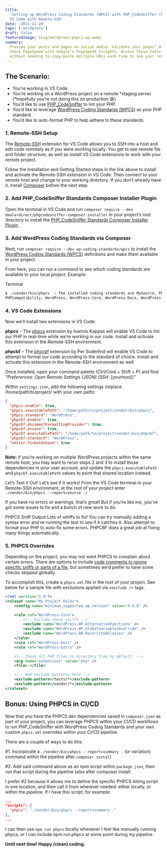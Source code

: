 ```yaml
---
title:
  'Setting up WordPress Coding Standards (WPCS) with PHP_CodeSniffer (PHPCS) and PHP Formatting in
  VS Code with Remote-SSH'
date: '2021-11-24'
tags: ['wordpress']
draft: false
featuredImage: blog/wordpress-phpcs-wp.webp
summary:
  Preview your posts and pages on social media. Validate your pages’ HTML with W3C’s Validator, or
  check PageSpeed with Google’s PageSpeed Insights. Access these tools quickly from within wp-admin,
  without needing to copy/paste multiple URLs each time to see your results.
---
```


## The Scenario:

- You’re working in VS Code.
- You’re working on a WordPress project on a remote *staging server (*hopefully you’re not doing
  this on production 😅)
- You’d like to use [PHP_CodeSniffer](https://github.com/squizlabs/PHP_CodeSniffer) to lint your
  PHP.
- You’d like to leverage
  [WordPress Coding Standards (WPCS)](https://github.com/WordPress/WordPress-Coding-Standards) as
  your PHP standard.
- You’d like to auto-format PHP to help adhere to these standards.

### 1. Remote-SSH Setup

The [Remote-SSH](https://marketplace.visualstudio.com/items?itemName=ms-vscode-remote.remote-ssh)
extension for VS Code allows you to SSH into a host and edit code remotely as if you were working
locally. You get to see remote file and folder structure, as well as install VS Code extensions to
work with your remote project.

Follow the Installation and Getting Started steps in the link above to install and activate the
Remote-SSH extension in VS Code. Then connect to your remote host and change to your working
directory. If you don’t already have it, install [Composer](https://getcomposer.org/download/)
before the next step.

### 2. Add PHP_CodeSniffer Standards Composer Installer Plugin

Open the terminal in VS Code and run
`composer require --dev dealerdirect/phpcodesniffer-composer-installer` in your project’s root
directory to install the
[PHP_CodeSniffer Standards Composer Installer Plugin](https://github.com/Dealerdirect/phpcodesniffer-composer-installer).

### 3. Add WordPress Coding Standards via Composer

Next, run `composer require --dev wp-coding-standards/wpcs` to install the
[WordPress Coding Standards (WPCS)](https://github.com/WordPress/WordPress-Coding-Standards)
definitions and make them available in your project.

From here, you can run a command to see which coding standards are available to your local project.
Example:

<CodeHeader>Terminal</CodeHeader>

```bash
$ ./vendor/bin/phpcs -i The installed coding standards are MySource, PEAR, PSR1, PSR2, Squiz, Zend,
PHPCompatibility, WordPress, WordPress-Core, WordPress-Docs, WordPress-Extra and WordPress-VIP
```

### 4. VS Code Extensions

Now we’ll install two extensions in VS Code:

**phpcs** – The
[phpcs](https://marketplace.visualstudio.com/items?itemName=ikappas.phpcs#review-details) extension
by Ioannis Kappas will enable VS Code to lint our PHP in real-time while we’re working in our code.
Install and activate this extension in the Remote-SSH environment.

**phpcbf** – The
[phpcbf](https://marketplace.visualstudio.com/items?itemName=persoderlind.vscode-phpcbf) extension
by Per Soderlind will enable VS Code to attempt to format our code according to the standard of
choice. Install and activate this extension in the Remote-SSH environment as well.

Once installed, open your command palette (Ctrl/Cmd + Shift + P) and find _“Preferences: Open Remote
Settings (JSON) (SSH: [yourhost])”_

Within `settings.json`, add the following settings (replace /home/path/to/project/ with your own
path):

```json
{
  "phpcs.enable": true,
  "phpcs.executablePath": "/home/path/to/project/vendor/bin/phpcs",
  "phpcs.standard": "WordPress",
  "phpcbf.enable": true,
  "phpcbf.documentFormattingProvider": true,
  "phpcbf.onsave": true,
  "phpcbf.executablePath": "/home/path/to/project/vendor/bin/phpcbf",
  "phpcbf.standard": "WordPress",
  "editor.formatOnSave": true
}
```

**Note:** if you’re working on multiple WordPress projects within the same remote host, you may want
to rerun steps 2 and 3 to install those dependencies in your user account, and update the
`phpcs.executablePath` and `phpcbf.executablePath` values to point that shared location instead.

Let’s Test it Out! Let’s see if it works! From the VS Code terminal in your Remote-SSH environment,
at the root of your project enter `./vendor/bin/phpcs --report=source ./`

If you have no errors or warnings, that’s great! But if you’re like me, you’ve got some issues to
fix and a bunch of new work to do.

PHPCS Sniff Output Lots of whiffs to fix! You can try manually adding a syntax error and re-running
the test to see if it catches it. Also attempt to format your PHP to auto-fix some errors. PHPCBF
does a great job at fixing many things automatically.

### 5. PHPCS Overrides

Depending on the project, you may not want PHPCS to complain about certain errors. There are options
to include
[code comments to ignore specific sniffs or parts of a file](https://github.com/squizlabs/PHP_CodeSniffer/wiki/Advanced-Usage#ignoring-parts-of-a-file),
but sometimes we’d prefer to have some checks skipped globally.

To accomplish this, create a `phpcs.xml` file in the root of your project. See below for a sample
file with exclusions applied via `<exclude />` tags.

```xml
<?xml version="1.0"?>
<ruleset name="My Project Rules">
    <config name="minimum_supported_wp_version" value="4.4.0" />

    <rule ref="WordPress-Core">
        <!-- Exclude these sniffs -->
        <exclude name="WordPress.WP.AlternativeFunctions" />
        <exclude name="WordPress.WP.GlobalVariablesOverride" />
        <exclude name="WordPress.DB.RestrictedClasses" />
    </rule>
    <rule ref="WordPress-Docs" />
    <rule ref="WordPress-Extra" />

    <!-- Check all PHP files in directory tree by default. -->
    <arg name="extensions" value="php" />
    <file>.</file>

    <!-- Add exclude patterns here -->
    <exclude-pattern>/tests/*</exclude-pattern>
    <exclude-pattern>/vendor/*</exclude-pattern>
</ruleset>
```

## Bonus: Using PHPCS in CI/CD

Now that you have the PHPCS dev dependencies saved in `composer.json` as part of your project, you
can leverage PHPCS within your CI/CD workflows to run PHP_CodeSniffer with WordPress Coding
Standards and your own custom `phpcs.xml` overrides within your CI/CD pipeline.

There are a couple of ways to do this:

#1. Incorporate a `./vendor/bin/phpcs --report=summary .` (or variation) command within the pipeline
after `composer install`

#2. Add said command above as an npm script within `package.json`, then run that script during the
pipeline (also after composer install.

I prefer #2 because it allows me to define the specific PHPCS linting script in one location, and
then call it from wherever needed: either locally, or within the pipeline. If I have this script,
for example:

```json
...
"scripts": {
  "phpcs": "./vendor/bin/phpcs --report=summary ."
},
...
```

I can then use `npm run phpcs` locally whenever I feel like manually running phpcs, or I can include
npm run phpcs at some point during my pipeline.

**Until next time! Happy (clean) coding.**
